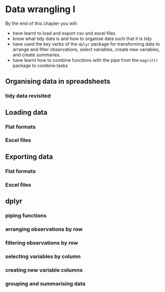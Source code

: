 # Data wrangling I {#data-wrangle-1}

By the end of this chapter you will:

+ have learnt to load and export csv and excel files
+ know what tidy data is and how to organise data such that it is tidy 
+ have used the key verbs of the `dplyr` package for transforming data to
arrange and filter observations, select variables, create new variables, and
create summaries.
+ have learnt how to combine functions with the pipe from the `magrittr` package 
to combine tasks

## Organising data in spreadsheets

### tidy data revisited

## Loading data

### Flat formats

### Excel files

## Exporting data

### Flat formats

### Excel files

## dplyr

### piping functions

### arranging observations by row

### filtering observations by row

### selecting variables by column

### creating new variable columns

### grouping and summarising data
